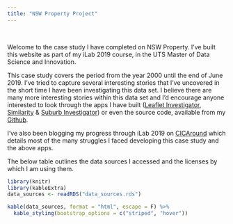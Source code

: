 ```yaml
---
title: "NSW Property Project"
---
```


<br>

Welcome to the case study I have completed on NSW Property. I've built this website as part of my iLab 2019 course, in the UTS Master of Data Science and Innovation.

This case study covers the period from the year 2000 until the end of June 2019. I've tried to capture several interesting stories that I've uncovered in the short time I have been investigating this data set. I believe there are many more interesting stories within this data set and I'd encourage anyone interested to look through the apps I have built ([Leaflet Investigator](https://rohandaniscox.shinyapps.io/leaflet_investigation_app/), [Similarity](https://rohandaniscox.shinyapps.io/similarity_app/) & [Suburb Investigator](https://rohandaniscox.shinyapps.io/suburb_investigation_app/)) or even the source code, available from my [Github](https://github.com/RohanDanisCox/ilab_2019). 

I've also been blogging my progress through iLab 2019 on [CICAround](https://16-3327.ca.uts.edu.au/ilab-1-2019/) which details most of the many struggles I faced developing this case study and the above apps.

The below table outlines the data sources I accessed and the licenses by which I am using them.

```r
library(knitr)
library(kableExtra)
data_sources <- readRDS("data_sources.rds")

kable(data_sources, format = "html", escape = F) %>%
  kable_styling(bootstrap_options = c("striped", "hover"))
```
